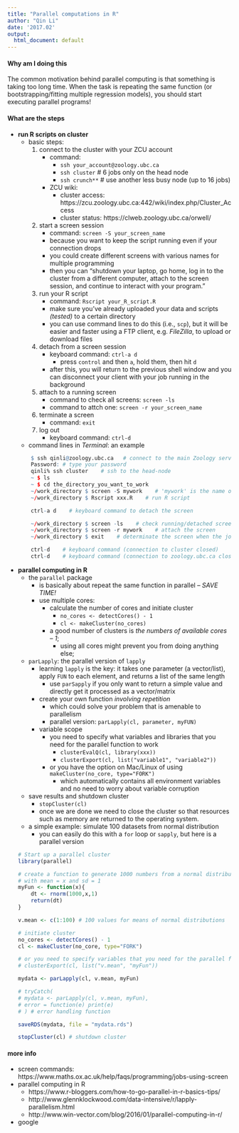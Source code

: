 ```yaml
---
title: "Parallel computations in R"
author: "Qin Li"
date: '2017.02'
output:
  html_document: default
---
```


#### Why am I doing this

The common motivation behind parallel computing is that something is taking too long time. When the task is repeating the same function (or bootstrapping/fitting multiple regression models), you should start executing parallel programs!

#### What are the steps

- **run R scripts on cluster**
    - basic steps:
        1. connect to the cluster with your ZCU account
            - command: 
                - `ssh your_account@zoology.ubc.ca`
                - `ssh cluster` # 6 jobs only on the head node
                - `ssh crunch**` # use another less busy node (up to 16 jobs)
            - ZCU wiki:
                - cluster access: https://zcu.zoology.ubc.ca:442/wiki/index.php/Cluster_Access
                - cluster status: https://clweb.zoology.ubc.ca/orwell/
        2. start a screen session
            - command: `screen -S your_screen_name` 
            - because you want to keep the script running even if your connection drops
            - you could create different screens with various names for multiple programming
            - then you can "shutdown your laptop, go home, log in to the cluster from a different computer, attach to the screen session, and continue to interact with your program."
        3. run your R script
            - command: `Rscript your_R_script.R`
            - make sure you've already uploaded your data and scripts *(tested)* to a certain directory
            - you can use command lines to do this (i.e., `scp`), but it will be easier and faster using a FTP client, e.g. *FileZilla*, to upload or download files
        4. detach from a screen session
            - keyboard command: `ctrl-a d`
                - press `control` and then `a`, hold them, then hit `d`
            - after this, you will return to the previous shell window and you can disconnect your client with your job running in the background
        5. attach to a running  screen
            - command to check all screens: `screen -ls`
            - command to attch one: `screen -r your_screen_name`
        6. terminate a screen
            - command: `exit`
        7. log out
            - keyboard command: `ctrl-d`
    
    - command lines in *Terminal*: an example
    
    ```r
        $ ssh qinli@zoology.ubc.ca   # connect to the main Zoology server
        Password: # type your password
        qinli% ssh cluster    # ssh to the head-node
        ~ $ ls
        ~ $ cd the_directory_you_want_to_work
        ~/work_directory $ screen -S mywork    # 'mywork' is the name of the screen
        ~/work_directory $ Rscript xxx.R    # run R script
        
        ctrl-a d    # keyboard command to detach the screen
        
        ~/work_directory $ screen -ls    # check running/detached screens
        ~/work_directory $ screen -r mywork    # attach the screen
        ~/work_directory $ exit    # determinate the screen when the job is done
        
        ctrl-d    # keyboard command (connection to cluster closed)
        ctrl-d    # keyboard command (connection to zoology.ubc.ca closed)
    ```
        
- **parallel computing in R**
    - the `parallel` package
        - is basically about repeat the same function in parallel -- *SAVE TIME!*
        - use multiple cores:
            - calculate the number of cores and initiate cluster
                - `no_cores <- detectCores() - 1`
                - `cl <- makeCluster(no_cores)`
            - a good number of clusters is *the numbers of available cores – 1*;
                - using all cores might prevent you from doing anything else;
        
    - `parLapply`: the parallel version of `lapply`
        - learning `lapply` is the key: it takes one parameter (a vector/list), apply `FUN` to each element, and returns a list of the same length
            - use `parSapply` if you only want to return a simple value and directly get it processed as a vector/matrix
        - create your own function *involving repetition*
            - which could solve your problem that is amenable to parallelism
            - parallel version: `parLapply(cl, parameter, myFUN)`
        - variable scope
            - you need to specify what variables and libraries that you need for the parallel function to work
                - `clusterEvalQ(cl, library(xxx))`
                - `clusterExport(cl, list("variable1", "variable2"))`
            - or you have the option on Mac/Linux of using `makeCluster(no_core, type="FORK")`
                -  which automatically contains all environment variables and no need to worry about variable corruption
            
    - save results and shutdown cluster
        - `stopCluster(cl)`
        - once we are done we need to close the cluster so that resources such as memory are returned to the operating system.
    
    - a simple example: simulate 100 datasets from normal distribution
        - you can easily do this with a `for` loop or `sapply`, but here is a parallel version
        
    ```r
    # Start up a parallel cluster
    library(parallel)
    
    # create a function to generate 1000 numbers from a normal distribution 
    # with mean = x and sd = 1
    myFun <- function(x){
        dt <- rnorm(1000,x,1)
        return(dt)
    }
    
    v.mean <- c(1:100) # 100 values for means of normal distributions
    
    # initiate cluster
    no_cores <- detectCores() - 1
    cl <- makeCluster(no_core, type="FORK")
    
    # or you need to specify variables that you need for the parallel function to work
    # clusterExport(cl, list("v.mean", "myFun"))
    
    mydata <- parLapply(cl, v.mean, myFun)
    
    # tryCatch(
    # mydata <- parLapply(cl, v.mean, myFun),
    # error = function(e) print(e)
    # ) # error handling function
    
    saveRDS(mydata, file = "mydata.rds")

    stopCluster(cl) # shutdown cluster
    ```

#### more info

- screen commands: https://www.maths.ox.ac.uk/help/faqs/programming/jobs-using-screen
- parallel computing in R
    - https://www.r-bloggers.com/how-to-go-parallel-in-r-basics-tips/
    - http://www.glennklockwood.com/data-intensive/r/lapply-parallelism.html
    - http://www.win-vector.com/blog/2016/01/parallel-computing-in-r/
- google
